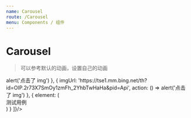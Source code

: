 ```yaml
---
name: Carousel
route: /Carousel
menu: Components / 组件
---
```



# Carousel

> 可以参考默认的动画，设置自己的动画

<PropsTable of={Carousel} />

<Playground>
  <Carousel
    styleConfig={{
      width: 500,
      height: 200
    }}
    carouselItems={[
      {
        imgUrl: 'https://tse1.mm.bing.net/th?id=OIP.2r73X7SmOy1zmFh_2YhbTwHaHa&pid=Api',
        action: () => alert('点击了 img')
      },
      {
        imgUrl: 'https://tse1.mm.bing.net/th?id=OIP.2r73X7SmOy1zmFh_2YhbTwHaHa&pid=Api',
        action: () => alert('点击了 img')
      },
      {
        element: (
          <div>测试用例</div>
        )
      }
    ]}/>
</Playground>
